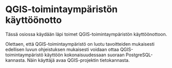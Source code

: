 # QGIS-toimintaympäristön käyttöönotto

Tässä osiossa käydään läpi toimet QGIS-toimintaympäristön käyttöönottoon.

Olettaen, että QGIS-toimintaympäristö on luotu tavoitteiden mukaisesti edellisen luvun ohjeistuksen mukaisesti voidaan ottaa QGIS-toimintaympäristö käyttöön kokonaisuudessaan suoraan PostgreSQL-kannasta. Näin käyttäjä avaa QGIS-projektin tietokannasta. 

\
